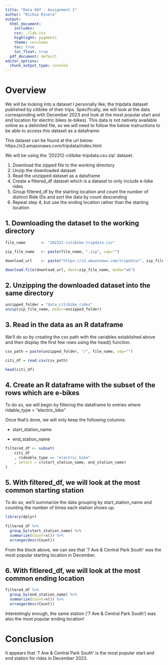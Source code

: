 ```yaml
---
title: "Data 607 - Assignment 1"
author: "Richie Rivera"
output:
  html_document:
    includes:
    css: ./lab.css
    highlight: pygments
    theme: cerulean
    toc: true
    toc_float: true
  pdf_document: default
editor_options: 
  chunk_output_type: console
---
```


# Overview
We will be looking into a dataset I personally like, the tripdata dataset published by citibike of their trips. Specifically, we will look at the data corresponding with December 2023 and look at the most popular start and end location for electric bikes (e-bikes).
This data is not natively available online as a delimited file, so we will need to follow the below instructions to be able to access this dataset as a dataframe:

This dataset can be found at the url below:
    https://s3.amazonaws.com/tripdata/index.html

We will be using the '202312-citibike-tripdata.csv.zip' dataset.

1. Download the zipped file to the working directory
2. Unzip the downloaded dataset 
3. Read the unzipped dataset as a dataframe
4. Create a filtered_df dataset which is a dataset to only include e-bike rides
5. Group filtered_df by the starting location and count the number of distinct Ride IDs and sort the data by count descending
6. Repeat step 4, but use the ending location rather than the starting location

## 1. Downloading the dataset to the working directory
```r
file_name       <- "202312-citibike-tripdata.csv"

zip_file_name   <- paste(file_name, ".zip", sep="")

download_url    <- paste("https://s3.amazonaws.com/tripdata/", zip_file_name, sep="")

download.file(download_url, dest=zip_file_name, mode="wb")
```

## 2. Unzipping the downloaded dataset into the same directory

```r
unzipped_folder = "data_citibike_rides"
unzip(zip_file_name, exdir=unzipped_folder)
```

## 3. Read in the data as an R dataframe
We'll do so by creating the csv path with the variables established above and then display the first few rows using the head() function.
```r
csv_path = paste(unzipped_folder, "/", file_name, sep="")

citi_df = read.csv(csv_path)

head(citi_df)
```

## 4. Create an R dataframe with the subset of the rows which are e-bikes

To do so, we will begin by filtering the dataframe to entries where ridable_type = "electric_bike"

Once that's done, we will only keep the following columns:

- start_station_name

- end_station_name

```r
filtered_df <- subset(
    citi_df
    , rideable_type == "electric_bike"
    , select = c(start_station_name, end_station_name)
)
```

## 5. With filtered_df, we will look at the most common starting station
To do so, we'll summarize the data grouping by start_station_name and counting the number of times each station shows up.

```r
library(dplyr)
 
filtered_df %>%
  group_by(start_station_name) %>%
  summarize(Count=n()) %>%
  arrange(desc(Count))

```

From the block above, we can see that '7 Ave & Central Park South' was the most popular starting location in December.

## 6. With fitlered_df, we will look at the most common ending location

```r
filtered_df %>%
  group_by(end_station_name) %>%
  summarize(Count=n()) %>%
  arrange(desc(Count))
```

Interestingly enough, the same station ('7 Ave & Central Park South') was also the most popular ending location!

# Conclusion

It appears that '7 Ave & Central Park South' is the most popular start and end station for rides in December 2023.